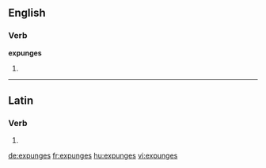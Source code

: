==English==

===Verb===
'''expunges'''

# {{third-person singular of|expunge}}

----

==Latin==

===Verb===
{{la-verb-form|expungēs}}

# {{conjugation of|expungo|expungō|2|s|fut|act|ind|lang=la}}


[[de:expunges]]
[[fr:expunges]]
[[hu:expunges]]
[[vi:expunges]]